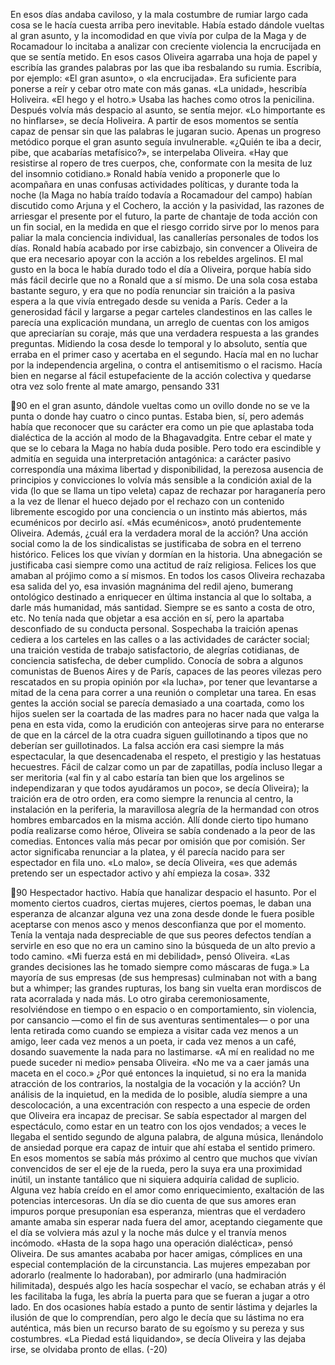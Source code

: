 En esos días andaba caviloso, y la mala costumbre de rumiar largo cada cosa
se le hacía cuesta arriba pero inevitable. Había estado dándole vueltas al gran
asunto, y la incomodidad en que vivía por culpa de la Maga y de Rocamadour lo
incitaba a analizar con creciente violencia la encrucijada en que se sentía metido.
En esos casos Oliveira agarraba una hoja de papel y escribía las grandes palabras
por las que iba resbalando su rumia. Escribía, por ejemplo: «El gran asunto», o
«la encrucijada». Era suficiente para ponerse a reír y cebar otro mate con más
ganas. «La unidad», hescribía Holiveira. «El hego y el hotro.» Usaba las haches
como otros la penicilina. Después volvía más despacio al asunto, se sentía mejor.
«Lo himportante es no hinflarse», se decía Holiveira. A partir de esos momentos
se sentía capaz de pensar sin que las palabras le jugaran sucio. Apenas un
progreso metódico porque el gran asunto seguía invulnerable. «¿Quién te iba a
decir, pibe, que acabarías metafísico?», se interpelaba Oliveira. «Hay que
resistirse al ropero de tres cuerpos, che, conformate con la mesita de luz del
insomnio cotidiano.» Ronald había venido a proponerle que lo acompañara en
unas confusas actividades políticas, y durante toda la noche (la Maga no había
traído todavía a Rocamadour del campo) habían discutido como Arjuna y el
Cochero, la acción y la pasividad, las razones de arriesgar el presente por el
futuro, la parte de chantaje de toda acción con un fin social, en la medida en que
el riesgo corrido sirve por lo menos para paliar la mala conciencia individual, las
canallerías personales de todos los días. Ronald había acabado por irse cabizbajo,
sin convencer a Oliveira de que era necesario apoyar con la acción a los rebeldes
argelinos. El mal gusto en la boca le había durado todo el día a Oliveira, porque
había sido más fácil decirle que no a Ronald que a sí mismo. De una sola cosa
estaba bastante seguro, y era que no podía renunciar sin traición a la pasiva
espera a la que vivía entregado desde su venida a París. Ceder a la generosidad
fácil y largarse a pegar carteles clandestinos en las calles le parecía una
explicación mundana, un arreglo de cuentas con los amigos que apreciarían su
coraje, más que una verdadera respuesta a las grandes preguntas. Midiendo la
cosa desde lo temporal y lo absoluto, sentía que erraba en el primer caso y
acertaba en el segundo. Hacía mal en no luchar por la independencia argelina, o
contra el antisemitismo o el racismo. Hacía bien en negarse al fácil estupefaciente
de la acción colectiva y quedarse otra vez solo frente al mate amargo, pensando
331

90
en el gran asunto, dándole vueltas como un ovillo donde no se ve la punta o
donde hay cuatro o cinco puntas.
Estaba bien, sí, pero además había que reconocer que su carácter era como un
pie que aplastaba toda dialéctica de la acción al modo de la Bhagavadgita. Entre
cebar el mate y que se lo cebara la Maga no había duda posible. Pero todo era
escindible y admitía en seguida una interpretación antagónica: a carácter pasivo
correspondía una máxima libertad y disponibilidad, la perezosa ausencia de
principios y convicciones lo volvía más sensible a la condición axial de la vida (lo
que se llama un tipo veleta) capaz de rechazar por haraganería pero a la vez de
llenar el hueco dejado por el rechazo con un contenido libremente escogido por
una conciencia o un instinto más abiertos, más ecuménicos por decirlo así.
«Más ecuménicos», anotó prudentemente Oliveira.
Además, ¿cuál era la verdadera moral de la acción? Una acción social como la
de los sindicalistas se justificaba de sobra en el terreno histórico. Felices los que
vivían y dormían en la historia. Una abnegación se justificaba casi siempre como
una actitud de raíz religiosa. Felices los que amaban al prójimo como a sí
mismos. En todos los casos Oliveira rechazaba esa salida del yo, esa invasión
magnánima del redil ajeno, bumerang ontológico destinado a enriquecer en
última instancia al que lo soltaba, a darle más humanidad, más santidad.
Siempre se es santo a costa de otro, etc. No tenía nada que objetar a esa acción en
sí, pero la apartaba desconfiado de su conducta personal. Sospechaba la traición
apenas cediera a los carteles en las calles o a las actividades de carácter social;
una traición vestida de trabajo satisfactorio, de alegrías cotidianas, de conciencia
satisfecha, de deber cumplido. Conocía de sobra a algunos comunistas de Buenos
Aires y de París, capaces de las peores vilezas pero rescatados en su propia
opinión por «la lucha», por tener que levantarse a mitad de la cena para correr a
una reunión o completar una tarea. En esas gentes la acción social se parecía
demasiado a una coartada, como los hijos suelen ser la coartada de las madres
para no hacer nada que valga la pena en esta vida, como la erudición con
anteojeras sirve para no enterarse de que en la cárcel de la otra cuadra siguen
guillotinando a tipos que no deberían ser guillotinados. La falsa acción era casi
siempre la más espectacular, la que desencadenaba el respeto, el prestigio y las
hestatuas hecuestres. Fácil de calzar como un par de zapatillas, podía incluso
llegar a ser meritoria («al fin y al cabo estaría tan bien que los argelinos se
independizaran y que todos ayudáramos un poco», se decía Oliveira); la traición
era de otro orden, era como siempre la renuncia al centro, la instalación en la
periferia, la maravillosa alegría de la hermandad con otros hombres embarcados
en la misma acción. Allí donde cierto tipo humano podía realizarse como héroe,
Oliveira se sabía condenado a la peor de las comedias. Entonces valía más pecar
por omisión que por comisión. Ser actor significaba renunciar a la platea, y él
parecía nacido para ser espectador en fila uno. «Lo malo», se decía Oliveira, «es
que además pretendo ser un espectador activo y ahí empieza la cosa».
332

90
Hespectador hactivo. Había que hanalizar despacio el hasunto. Por el
momento ciertos cuadros, ciertas mujeres, ciertos poemas, le daban una
esperanza de alcanzar alguna vez una zona desde donde le fuera posible
aceptarse con menos asco y menos desconfianza que por el momento. Tenía la
ventaja nada despreciable de que sus peores defectos tendían a servirle en eso
que no era un camino sino la búsqueda de un alto previo a todo camino. «Mi
fuerza está en mi debilidad», pensó Oliveira. «Las grandes decisiones las he
tomado siempre como máscaras de fuga.» La mayoría de sus empresas (de sus
hempresas) culminaban not with a bang but a whimper; las grandes rupturas, los
bang sin vuelta eran mordiscos de rata acorralada y nada más. Lo otro giraba
ceremoniosamente, resolviéndose en tiempo o en espacio o en comportamiento,
sin violencia, por cansancio —como el fin de sus aventuras sentimentales— o por
una lenta retirada como cuando se empieza a visitar cada vez menos a un amigo,
leer cada vez menos a un poeta, ir cada vez menos a un café, dosando
suavemente la nada para no lastimarse.
«A mí en realidad no me puede suceder ni medio» pensaba Oliveira. «No me
va a caer jamás una maceta en el coco.» ¿Por qué entonces la inquietud, si no era
la manida atracción de los contrarios, la nostalgia de la vocación y la acción? Un
análisis de la inquietud, en la medida de lo posible, aludía siempre a una
descolocación, a una excentración con respecto a una especie de orden que
Oliveira era incapaz de precisar. Se sabía espectador al margen del espectáculo,
como estar en un teatro con los ojos vendados; a veces le llegaba el sentido
segundo de alguna palabra, de alguna música, llenándolo de ansiedad porque
era capaz de intuir que ahí estaba el sentido primero. En esos momentos se sabía
más próximo al centro que muchos que vivían convencidos de ser el eje de la
rueda, pero la suya era una proximidad inútil, un instante tantálico que ni
siquiera adquiría calidad de suplicio. Alguna vez había creído en el amor como
enriquecimiento, exaltación de las potencias intercesoras. Un día se dio cuenta de
que sus amores eran impuros porque presuponían esa esperanza, mientras que el
verdadero amante amaba sin esperar nada fuera del amor, aceptando ciegamente
que el día se volviera más azul y la noche más dulce y el tranvía menos
incómodo. «Hasta de la sopa hago una operación dialéctica», pensó Oliveira. De
sus amantes acababa por hacer amigas, cómplices en una especial contemplación
de la circunstancia. Las mujeres empezaban por adorarlo (realmente lo
hadoraban), por admirarlo (una hadmiración hilimitada), después algo les hacía
sospechar el vacío, se echaban atrás y él les facilitaba la fuga, les abría la puerta
para que se fueran a jugar a otro lado. En dos ocasiones había estado a punto de
sentir lástima y dejarles la ilusión de que lo comprendían, pero algo le decía que
su lástima no era auténtica, más bien un recurso barato de su egoísmo y su
pereza y sus costumbres. «La Piedad está liquidando», se decía Oliveira y las
dejaba irse, se olvidaba pronto de ellas.
(-20)

